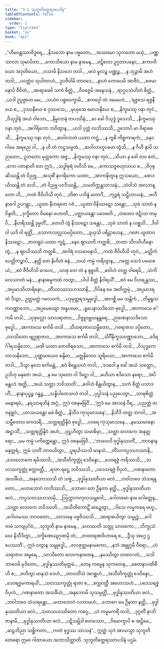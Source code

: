 ```yaml
---
title: "3.1 သုဘူတိတ္ထေရအပဒါန"
tableOfContents: false
sidebar:
  order: 1
type: "tipitaka"
basket: "su"
book: "ap1"
---
```



<DynamicBreadcrumb />

<Division number="1" book="ap1" e="ch" v="20" p="74">

<Paragraph number="860" type="verses" book="ap1">
_“ဟိမဝန္တဿာဝိဒူရေ,_  
_နိသဘော နာမ ပဗ္ဗတော;_  
_အဿမော သုကတော မယှံ,_  
_ပဏ္ဏသာလာ သုမာပိတာ._  

</Paragraph>

</Division>
<Division number="2" book="ap1" e="ch" v="20" p="74">

<Paragraph number="861" type="verses" book="ap1">
_ကောသိယော နာမ နာမေန,_  
_ဇဋိလော ဥဂ္ဂတာပနော;_  
_ဧကာကိယော အဒုတိယော,_  
_ဝသာမိ နိသဘေ တဒါ._  

</Paragraph>

</Division>
<Division number="3" book="ap1" e="ch" v="20" p="74">

<Paragraph number="862" type="verses" book="ap1">
_ဖလံ မူလဉ္စ ပဏ္ဏဉ္စ,_  
_န ဘုဉ္ဇာမိ အဟံ တဒါ;_  
_ပဝတ္တံဝ သုပါတာဟံ,_  
ဥပဇီဝါမိ တာဝဒေ._  

</Paragraph>

</Division>
<Division number="4" book="ap1" e="ch" v="20" p="74">

<Paragraph number="863" type="verses" book="ap1">
_နာဟံ ကောပေမိ အာဇီဝံ,_  
_စဇမာနောပိ ဇီဝိတံ;_  
_အာရာဓေမိ သကံ စိတ္တံ,_  
_ဝိဝဇ္ဇေမိ အနေသနံ._  

</Paragraph>

</Division>
<Division number="5" book="ap1" e="ch" v="20" p="74">

<Paragraph number="864" type="verses" book="ap1">
_ရာဂူပသံဟိတံ စိတ္တံ,_  
_ယဒါ ဥပ္ပဇ္ဇတေ မမ;_  
_သယံဝ ပစ္စဝေက္ခာမိ,_  
_ဧကဂ္ဂေါ တံ ဒမေမဟံ._  

</Paragraph>

</Division>
<Division number="6" book="ap1" e="ch" v="20" p="74">

<Paragraph number="865" type="verses" book="ap1">
_‘ရဇ္ဇသေ ရဇ္ဇနီယေ စ,_  
_ဒုဿနီယေ စ ဒုဿသေ;_  
_မုယှသေ မောဟနီယေ စ,_  
_နိက္ခမဿု ဝနာ တုဝံ._  

</Paragraph>

</Division>
<Division number="7" book="ap1" e="ch" v="20" p="74">

<Paragraph number="866" type="verses" book="ap1">
_ဝိသုဒ္ဓါနံ အယံ ဝါသော,_  
_နိမ္မလာနံ တပဿိနံ;_  
_မာ ခေါ ဝိသုဒ္ဓံ ဒူသေသိ,_  
_နိက္ခမဿု ဝနာ တုဝံ._  

</Paragraph>

</Division>
<Division number="8" book="ap1" e="ch" v="20" p="74">

<Paragraph number="867" type="verses" book="ap1">
_အဂါရိကော ဘဝိတွာန,_  
_ယဒါ ပုတ္တံ လဘိဿသိ;_  
ဥဘောပိ မာ ဝိရာဓေသိ,_  
_နိက္ခမဿု ဝနာ တုဝံ._  

</Paragraph>

</Division>
<Division number="9" book="ap1" e="ch" v="20" p="74">

<Paragraph number="868" type="verses" book="ap1">
_ဆဝါလာတံ ယထာ ကဋ္ဌံ,_  
_န ကွစိ ကိစ္စကာရကံ;_  
_နေဝ ဂါမေ အရညေ ဝါ,_  
_န ဟိ တံ ကဋ္ဌသမ္မတံ._  

</Paragraph>

</Division>
<Division number="10" book="ap1" e="ch" v="20" p="74">

<Paragraph number="869" type="verses" book="ap1">
_ဆဝါလာတူပမော တွံသိ,_  
_န ဂိဟီ နာပိ သညတော;_  
ဥဘတော မုတ္တကော အဇ္ဇ,_  
_နိက္ခမဿု ဝနာ တုဝံ._  

</Paragraph>

</Division>
<Division number="11" book="ap1" e="ch" v="20" p="74">

<Paragraph number="870" type="verses" book="ap1">
_သိယာ နု ခေါ တဝ ဧတံ,_  
_ကော ပဇာနာတိ တေ ဣဒံ;_  
_သဒ္ဓါဓုရံ ဝဟိသိ မေ,_  
_ကောသဇ္ဇဗဟုလာယ စ._  

</Paragraph>

</Division>
<Division number="12" book="ap1" e="ch" v="20" p="75">

<Paragraph number="871" type="verses" book="ap1">
_ဇိဂုစ္ဆိဿန္တိ တံ ဝိညူ,_  
_အသုစိံ နာဂရိကော ယထာ;_  
_အာကဍ္ဎိတွာန ဣသယော,_  
_စောဒယိဿန္တိ တံ သဒါ._  

</Paragraph>

</Division>
<Division number="13" book="ap1" e="ch" v="20" p="75">

<Paragraph number="872" type="verses" book="ap1">
_တံ ဝိညူ ပဝဒိဿန္တိ,_  
_သမတိက္ကန္တသာသနံ;_  
_သံဝါသံ အလဘန္တော ဟိ,_  
_ကထံ ဇီဝိဟိသိ တုဝံ._  

</Paragraph>

</Division>
<Division number="14" book="ap1" e="ch" v="20" p="75">

<Paragraph number="873" type="verses" book="ap1">
_တိဓာ ပဘိန္နံ မာတင်္ဂံ,_  
_ကုဉ္ဇရံ သဋ္ဌိဟာယနံ;_  
_ဗလီ နာဂေါ ဥပဂန္တွာ,_  
_ယူထာ နီဟရတေ ဂဇံ._  

</Paragraph>

</Division>
<Division number="15" book="ap1" e="ch" v="20" p="75">

<Paragraph number="874" type="verses" book="ap1">
_ယူထာ ဝိနိဿဋော သန္တော,_  
_သုခံ သာတံ န ဝိန္ဒတိ;_  
_ဒုက္ခိတော ဝိမနော ဟောတိ,_  
_ပဇ္ဈာယန္တော ပဝေဓတိ._  

</Paragraph>

</Division>
<Division number="16" book="ap1" e="ch" v="20" p="75">

<Paragraph number="875" type="verses" book="ap1">
_တထေဝ ဇဋိလာ တမ္ပိ,_  
_နီဟရိဿန္တိ ဒုမ္မတိံ;_  
_တေဟိ တွံ နိဿဋော သန္တော,_  
_သုခံ သာတံ န လစ္ဆသိ._  

</Paragraph>

</Division>
<Division number="17" book="ap1" e="ch" v="20" p="75">

<Paragraph number="876" type="verses" book="ap1">
_ဒိဝါ ဝါ ယဒိ ဝါ ရတ္တိံ,_  
_သောကသလ္လသမပ္ပိတော;_  
_ဍယှသိ ပရိဠာဟေန,_  
_ဂဇော ယူထာဝ နိဿဋော._  

</Paragraph>

</Division>
<Division number="18" book="ap1" e="ch" v="20" p="75">

<Paragraph number="877" type="verses" book="ap1">
_ဇာတရူပံ ယထာ ကူဋံ,_  
_နေဝ ဈာယတိ ကတ္ထစိ;_  
_တထာ သီလဝိဟီနော တွံ,_  
_န ဈာယိဿသိ ကတ္ထစိ._  

</Paragraph>

</Division>
<Division number="19" book="ap1" e="ch" v="20" p="75">

<Paragraph number="878" type="verses" book="ap1">
_အဂါရံ ဝသမာနောပိ,_  
_ကထံ ဇီဝိဟိသိ တုဝံ;_  
_မတ္တိကံ ပေတ္တိကဉ္စာပိ,_  
_နတ္ထိ တေ နိဟိတံ ဓနံ._  

</Paragraph>

</Division>
<Division number="20" book="ap1" e="ch" v="20" p="75">

<Paragraph number="879" type="verses" book="ap1">
_သယံ ကမ္မံ ကရိတွာန,_  
_ဂတ္တေ သေဒံ ပမောစယံ;_  
_ဧဝံ ဇီဝိဟိသိ ဂေဟေ,_  
_သာဓု တေ တံ န ရုစ္စတိ._  

</Paragraph>

</Division>
<Division number="21" book="ap1" e="ch" v="20" p="75">

<Paragraph number="880" type="verses" book="ap1">
_ဧဝါဟံ တတ္ထ ဝါရေမိ,_  
_သံကိလေသဂတံ မနံ;_  
_နာနာဓမ္မကထံ ကတွာ,_  
_ပါပါ စိတ္တံ နိဝါရယိံ’._  

</Paragraph>

</Division>
<Division number="22" book="ap1" e="ch" v="20" p="75">

<Paragraph number="881" type="verses" book="ap1">
_ဧဝံ မေ ဝိဟရန္တဿ,_  
_အပ္ပမာဒဝိဟာရိနော;_  
_တိံသဝဿသဟဿာနိ,_  
_ဝိပိနေ မေ အတိက္ကမုံ._  

</Paragraph>

</Division>
<Division number="23" book="ap1" e="ch" v="20" p="75">

<Paragraph number="882" type="verses" book="ap1">
_အပ္ပမာဒရတံ ဒိသွာ,_  
ဥတ္တမတ္ထံ ဂဝေသကံ;_  
_ပဒုမုတ္တရသမ္ဗုဒ္ဓေါ,_  
_အာဂစ္ဆိ မမ သန္တိကံ._  

</Paragraph>

</Division>
<Division number="24" book="ap1" e="ch" v="20" p="75">

<Paragraph number="883" type="verses" book="ap1">
_တိမ္ဗရူသကဝဏ္ဏာဘော,_  
_အပ္ပမေယျော အနူပမော;_  
_ရူပေနာသဒိသော ဗုဒ္ဓေါ,_  
_အာကာသေ စင်္ကမီ တဒါ._  

</Paragraph>

</Division>
<Division number="25" book="ap1" e="ch" v="20" p="76">

<Paragraph number="884" type="verses" book="ap1">
_သုဖုလ္လော သာလရာဇာဝ,_  
_ဝိဇ္ဇူဝဗ္ဘဃနန္တရေ;_  
_ဉာဏေနာသဒိသော ဗုဒ္ဓေါ,_  
_အာကာသေ စင်္ကမီ တဒါ._  

</Paragraph>

</Division>
<Division number="26" book="ap1" e="ch" v="20" p="76">

<Paragraph number="885" type="verses" book="ap1">
_သီဟရာဇာဝသမ္ဘီတော,_  
_ဂဇရာဇာဝ ဒပ္ပိတော;_  
_လာသိတော ဗျဂ္ဃရာဇာဝ,_  
_အာကာသေ စင်္ကမီ တဒါ._  

</Paragraph>

</Division>
<Division number="27" book="ap1" e="ch" v="20" p="76">

<Paragraph number="886" type="verses" book="ap1">
_သိင်္ဂီနိက္ခသဝဏ္ဏာဘော,_  
_ခဒိရင်္ဂါရသန္နိဘော;_  
_မဏိ ယထာ ဇောတိရသော,_  
_အာကာသေ စင်္ကမီ တဒါ._  

</Paragraph>

</Division>
<Division number="28" book="ap1" e="ch" v="20" p="76">

<Paragraph number="887" type="verses" book="ap1">
_ဝိသုဒ္ဓကေလာသနိဘော,_  
_ပုဏ္ဏမာယေဝ စန္ဒိမာ;_  
_မဇ္ဈနှိကေဝ သူရိယော,_  
_အာကာသေ စင်္ကမီ တဒါ._  

</Paragraph>

</Division>
<Division number="29" book="ap1" e="ch" v="20" p="76">

<Paragraph number="888" type="verses" book="ap1">
_ဒိသွာ နဘေ စင်္ကမန္တံ,_  
_ဧဝံ စိန္တေသဟံ တဒါ;_  
_‘ဒေဝေါ နု ခေါ အယံ သတ္တော,_  
ဥဒါဟု မနုဇော အယံ._  

</Paragraph>

</Division>
<Division number="30" book="ap1" e="ch" v="20" p="76">

<Paragraph number="889" type="verses" book="ap1">
_န မေ သုတော ဝါ ဒိဋ္ဌော ဝါ,_  
_မဟိယာ ဧဒိသော နရော;_  
_အပိ မန္တပဒံ အတ္ထိ,_  
_အယံ သတ္ထာ ဘဝိဿတိ’._  

</Paragraph>

</Division>
<Division number="31" book="ap1" e="ch" v="20" p="76">

<Paragraph number="890" type="verses" book="ap1">
_ဧဝါဟံ စိန္တယိတွာန,_  
_သကံ စိတ္တံ ပသာဒယိံ;_  
_နာနာပုပ္ဖဉ္စ ဂန္ဓဉ္စ,_  
_သန္နိပါတေသဟံ တဒါ._  

</Paragraph>

</Division>
<Division number="32" book="ap1" e="ch" v="20" p="76">

<Paragraph number="891" type="verses" book="ap1">
_ပုပ္ဖါသနံ ပညပေတွာ,_  
_သာဓုစိတ္တံ မနောရမံ;_  
_နရသာရထိနံ အဂ္ဂံ,_  
ဣဒံ ဝစနမဗြဝိံ._  

</Paragraph>

</Division>
<Division number="33" book="ap1" e="ch" v="20" p="76">

<Paragraph number="892" type="verses" book="ap1">
_‘ဣဒံ မေ အာသနံ ဝီရ,_  
_ပညတ္တံ တဝနုစ္ဆဝံ;_  
_ဟာသယန္တော မမံ စိတ္တံ,_  
_နိသီဒ ကုသုမာသနေ’._  

</Paragraph>

</Division>
<Division number="34" book="ap1" e="ch" v="20" p="76">

<Paragraph number="893" type="verses" book="ap1">
_နိသီဒိ တတ္ထ ဘဂဝါ,_  
_အသမ္ဘီတောဝ ကေသရီ;_  
_သတ္တရတ္တိန္ဒိဝံ ဗုဒ္ဓေါ,_  
_ပဝရေ ကုသုမာသနေ._  

</Paragraph>

</Division>
<Division number="35" book="ap1" e="ch" v="20" p="76">

<Paragraph number="894" type="verses" book="ap1">
_နမဿမာနော အဋ္ဌာသိံ,_  
_သတ္တရတ္တိန္ဒိဝံ အဟံ;_  
_ဝုဋ္ဌဟိတွာ သမာဓိမှာ,_  
_သတ္ထာ လောကေ အနုတ္တရော;_  
_မမ ကမ္မံ ပကိတ္တေန္တော,_  
ဣဒံ ဝစနမဗြဝိ._  

</Paragraph>

</Division>
<Division number="36" book="ap1" e="ch" v="20" p="76">

<Paragraph number="895" type="verses" book="ap1">
_‘ဘာဝေဟိ ဗုဒ္ဓါနုဿတိံ,_  
_ဘာဝနာနမနုတ္တရံ;_  
ဣမံ သတိံ ဘာဝယိတွာ,_  
_ပူရယိဿသိ မာနသံ._  

</Paragraph>

</Division>
<Division number="37" book="ap1" e="ch" v="20" p="76">

<Paragraph number="896" type="verses" book="ap1">
_တိံသကပ္ပသဟဿာနိ,_  
_ဒေဝလောကေ ရမိဿသိ;_  
_အသီတိက္ခတ္တုံ ဒေဝိန္ဒော,_  
_ဒေဝရဇ္ဇံ ကရိဿသိ;_  
_သဟဿက္ခတ္တုံ စက္ကဝတ္တီ,_  
_ရာဇာ ရဋ္ဌေ ဘဝိဿသိ._  

</Paragraph>

</Division>
<Division number="38" book="ap1" e="ch" v="20" p="77">

<Paragraph number="897" type="verses" book="ap1">
_ပဒေသရဇ္ဇံ ဝိပုလံ,_  
_ဂဏနာတော အသင်္ခိယံ;_  
_အနုဘောဿသိ တံ သဗ္ဗံ,_  
_ဗုဒ္ဓါနုဿတိယာ ဖလံ._  

</Paragraph>

</Division>
<Division number="39" book="ap1" e="ch" v="20" p="77">

<Paragraph number="898" type="verses" book="ap1">
_ဘဝါဘဝေ သံသရန္တော,_  
_မဟာဘောဂံ လဘိဿသိ;_  
_ဘောဂေ တေ ဦနတာ နတ္ထိ,_  
_ဗုဒ္ဓါနုဿတိယာ ဖလံ._  

</Paragraph>

</Division>
<Division number="40" book="ap1" e="ch" v="20" p="77">

<Paragraph number="899" type="verses" book="ap1">
_ကပ္ပသတသဟဿမှိ,_  
_ဩက္ကာကကုလသမ္ဘဝေါ;_  
_ဂေါတမော နာမ ဂေါတ္တေန,_  
_သတ္ထာ လောကေ ဘဝိဿတိ._  

</Paragraph>

</Division>
<Division number="41" book="ap1" e="ch" v="20" p="77">

<Paragraph number="900" type="verses" book="ap1">
_အသီတိကောဋိံ ဆဍ္ဍေတွာ,_  
_ဒါသေ ကမ္မကရေ ဗဟူ;_  
_ဂေါတမဿ ဘဂဝတော,_  
_သာသနေ ပဗ္ဗဇိဿသိ._  

</Paragraph>

</Division>
<Division number="42" book="ap1" e="ch" v="20" p="77">

<Paragraph number="901" type="verses" book="ap1">
_အာရာဓယိတွာ သမ္ဗုဒ္ဓံ,_  
_ဂေါတမံ သကျပုင်္ဂဝံ;_  
_သုဘူတိ နာမ နာမေန,_  
_ဟေဿတိ သတ္ထု သာဝကော._  

</Paragraph>

</Division>
<Division number="43" book="ap1" e="ch" v="20" p="77">

<Paragraph number="902" type="verses" book="ap1">
_ဘိက္ခုသံဃေ နိသီဒိတွာ,_  
_ဒက္ခိဏေယျဂုဏမှိ တံ;_  
_တထာရဏဝိဟာရေ စ,_  
_ဒွီသု အဂ္ဂေ ဌပေဿတိ’._  

</Paragraph>

</Division>
<Division number="44" book="ap1" e="ch" v="20" p="77">

<Paragraph number="903" type="verses" book="ap1">
ဣဒံ ဝတွာန သမ္ဗုဒ္ဓေါ,_  
_ဇလဇုတ္တမနာမကော;_  
_နဘံ အဗ္ဘုဂ္ဂမီ ဝီရော,_  
_ဟံသရာဇာဝ အမ္ဗရေ._  

</Paragraph>

</Division>
<Division number="45" book="ap1" e="ch" v="20" p="77">

<Paragraph number="904" type="verses" book="ap1">
_သာသိတော လောကနာထေန,_  
_နမဿိတွာ တထာဂတံ;_  
_သဒါ ဘာဝေမိ မုဒိတော,_  
_ဗုဒ္ဓါနုဿတိမုတ္တမံ._  

</Paragraph>

</Division>
<Division number="46" book="ap1" e="ch" v="20" p="77">

<Paragraph number="905" type="verses" book="ap1">
_တေန ကမ္မေန သုကတေန,_  
_စေတနာပဏိဓီဟိ စ;_  
_ဇဟိတွာ မာနုသံ ဒေဟံ,_  
_တာဝတိံသံ အဂစ္ဆဟံ._  

</Paragraph>

</Division>
<Division number="47" book="ap1" e="ch" v="20" p="77">

<Paragraph number="906" type="verses" book="ap1">
_အသီတိက္ခတ္တုံ ဒေဝိန္ဒော,_  
_ဒေဝရဇ္ဇမကာရယိံ;_  
_သဟဿက္ခတ္တုံ ရာဇာ စ,_  
_စက္ကဝတ္တီ အဟောသဟံ._  

</Paragraph>

</Division>
<Division number="48" book="ap1" e="ch" v="20" p="77">

<Paragraph number="907" type="verses" book="ap1">
_ပဒေသရဇ္ဇံ ဝိပုလံ,_  
_ဂဏနာတော အသင်္ခိယံ;_  
_အနုဘောမိ သုသမ္ပတ္တိံ,_  
_ဗုဒ္ဓါနုဿတိယာ ဖလံ._  

</Paragraph>

</Division>
<Division number="49" book="ap1" e="ch" v="20" p="77">

<Paragraph number="908" type="verses" book="ap1">
_ဘဝါဘဝေ သံသရန္တော,_  
_မဟာဘောဂံ လဘာမဟံ;_  
_ဘောဂေ မေ ဦနတာ နတ္ထိ,_  
_ဗုဒ္ဓါနုဿတိယာ ဖလံ._  

</Paragraph>

</Division>
<Division number="50" book="ap1" e="ch" v="20" p="77">

<Paragraph number="909" type="verses" book="ap1">
_သတသဟဿိတော ကပ္ပေ,_  
_ယံ ကမ္မမကရိံ တဒါ;_  
_ဒုဂ္ဂတိံ နာဘိဇာနာမိ,_  
_ဗုဒ္ဓါနုဿတိယာ ဖလံ._  

</Paragraph>

</Division>
<Division number="51" book="ap1" e="ch" v="20" p="78">

<Paragraph number="910" type="verses" book="ap1">
_ပဋိသမ္ဘိဒါ စတဿော,_  
_ဝိမောက္ခာပိ စ အဋ္ဌိမေ;_  
_ဆဠဘိညာ သစ္ဆိကတာ,_  
_ကတံ ဗုဒ္ဓဿ သာသနံ”._  

</Paragraph>

<Paragraph number="911" book="ap1">
ဣတ္ထံ သုဒံ အာယသ္မာ သုဘူတိ ထေရော ဣမာ ဂါထာယော အဘာသိတ္ထာတိ.

</Paragraph>
</Division>

<Paragraph number="912" type="center" book="ap1">
သုဘူတိတ္ထေရဿာပဒါနံ ပဌမံ.
</Paragraph>